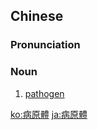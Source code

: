 {{also|病原体}}
==Chinese==
{{zh-forms|s=病原体|type=21}}

===Pronunciation===
{{zh-pron
|m=bìngyuántǐ
|c=beng6 jyun4 tai2
|cat=n
}}

===Noun===
{{zh-noun}}

# [[pathogen]]

{{zh-cat|Pathology|Immunology}}

[[ko:病原體]]
[[ja:病原體]]